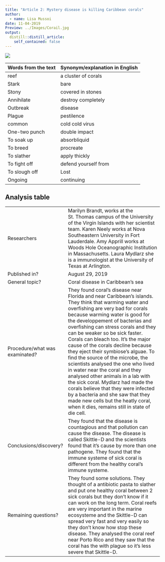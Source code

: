 ```yaml
---
title: "Article 2: Mystery disease is killing Caribbean corals"
author:
  - name: Lisa Mussoi 
date: 11-04-2019
Preview: ../Images/Corail.jpg 
output:
  distill::distill_article:
    self_contained: false
---
```




![](Images/corail1.jpg)




| Words from the text | Synonym/explanation in English |
| ------------------- | ------------------------------ |
|reef | a cluster of corals|
|Stark | bare|
|Stony| covered in stones|
|Annihilate | destroy completely|
|Outbreak | disease|
|Plague | pestilence |
|common | cold cold virus|
|One-two punch |double impact|
|To soak up | absorbliquid|
|To breed | procreate|
|To slather | apply thickly|
|To fight off | defend yourself from|
|To slough off | Lost|
|Ongoing | continuing|



## Analysis table 

|                              |                                                                     |
| ---------------------------- | ------------------------------------------------------------------- |
| Researchers                  | Marilyn Brandt, works  at the St. Thomas campus of the University of the Virgin Islands with her scientist team. Karen Neely works at Nova Southeastern University in Fort Lauderdale. Amy Apprill works at Woods Hole Oceanographic Institution in Massachusetts. Laura Mydlarz she is a immunologist at the University of Texas at Arlington.               |
| Published in?                | August 29, 2019                                                       |
| General topic?               |  Coral disease in Caribbean's sea                     |
| Procedure/what was examinated? | They found coral's disease near Florida and near Caribbean's islands. They think that warming water and overfishing are very bad for corals because warming water is good for the developpement of bacterias and  overfishing can stress corals and they can be weaker so be sick faster. Corals can bleach too. It's the major cause of the corals decline because they eject their symbiose's alguae. To find the source of the microbe, the scientists analysed the one who lived in water near the coral and they analysed other animals in a lab with the sick coral. Mydlarz had made the corals believe that they were infected by a bacteria and she saw that they made new cells but the heatly coral, when it dies, remains still in state of die cell. |
| Conclusions/discovery?       | They found that the disease is countagious and that  pollution can cause the disease. The disease is called Skittle-D and the scientists  found that it's cause by more than one pathogene. They found that the immune systeme of sick coral is different from the healthy coral's immune systeme.     |
| Remaining questions?         |They found some solutions. They thought of a antibiotic pasta to slather and put one healthy coral between 2 sick corals but they don't know if it can work on the long term. Coral reefs are very important in the marine ecosysteme and the Skittle-D can spread very fast and very easily so they don't know how stop these disease. They analysed the coral reef near Porto Rico and they saw that the coral has the with plague so it's less severe that Skittle-D.  |

